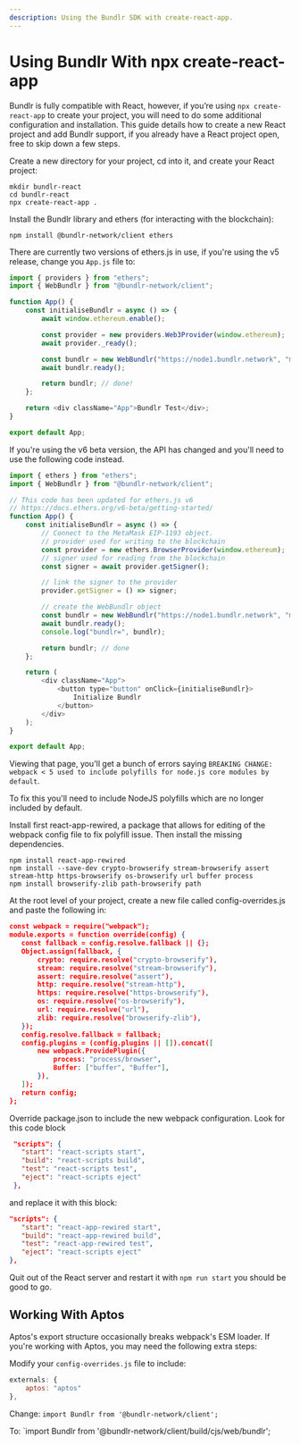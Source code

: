```yaml
---
description: Using the Bundlr SDK with create-react-app.
---
```


# Using Bundlr With npx create-react-app

Bundlr is fully compatible with React, however, if you’re using `npx create-react-app` to create your project, you will need to do some additional configuration and installation. This guide details how to create a new React project and add Bundlr support, if you already have a React project open, free to skip down a few steps.

Create a new directory for your project, cd into it, and create your React project:

```console
mkdir bundlr-react
cd bundlr-react
npx create-react-app .
```

Install the Bundlr library and ethers (for interacting with the blockchain):

```console
npm install @bundlr-network/client ethers
```

There are currently two versions of ethers.js in use, if you're using the v5 release, change you `App.js` file to:

```js
import { providers } from "ethers";
import { WebBundlr } from "@bundlr-network/client";

function App() {
	const initialiseBundlr = async () => {
		await window.ethereum.enable();

		const provider = new providers.Web3Provider(window.ethereum);
		await provider._ready();

		const bundlr = new WebBundlr("https://node1.bundlr.network", "matic", provider);
		await bundlr.ready();

		return bundlr; // done!
	};

	return <div className="App">Bundlr Test</div>;
}

export default App;
```

If you're using the v6 beta version, the API has changed and you'll need to use the following code instead.

```js
import { ethers } from "ethers";
import { WebBundlr } from "@bundlr-network/client";

// This code has been updated for ethers.js v6
// https://docs.ethers.org/v6-beta/getting-started/
function App() {
	const initialiseBundlr = async () => {
		// Connect to the MetaMask EIP-1193 object.
		// provider used for writing to the blockchain
		const provider = new ethers.BrowserProvider(window.ethereum);
		// signer used for reading from the blockchain
		const signer = await provider.getSigner();

		// link the signer to the provider
		provider.getSigner = () => signer;

		// create the WebBundlr object
		const bundlr = new WebBundlr("https://node1.bundlr.network", "matic", provider);
		await bundlr.ready();
		console.log("bundlr=", bundlr);

		return bundlr; // done
	};

	return (
		<div className="App">
			<button type="button" onClick={initialiseBundlr}>
				Initialize Bundlr
			</button>
		</div>
	);
}

export default App;
```

Viewing that page, you'll get a bunch of errors saying `BREAKING CHANGE: webpack < 5 used to include polyfills for node.js core modules by default`.

To fix this you'll need to include NodeJS polyfills which are no longer included by default.

Install first react-app-rewired, a package that allows for editing of the webpack config file to fix polyfill issue. Then install the missing dependencies.

```
npm install react-app-rewired
npm install --save-dev crypto-browserify stream-browserify assert stream-http https-browserify os-browserify url buffer process
npm install browserify-zlib path-browserify path
```

At the root level of your project, create a new file called config-overrides.js and paste the following in:

```json
const webpack = require("webpack");
module.exports = function override(config) {
   const fallback = config.resolve.fallback || {};
   Object.assign(fallback, {
       crypto: require.resolve("crypto-browserify"),
       stream: require.resolve("stream-browserify"),
       assert: require.resolve("assert"),
       http: require.resolve("stream-http"),
       https: require.resolve("https-browserify"),
       os: require.resolve("os-browserify"),
       url: require.resolve("url"),
       zlib: require.resolve("browserify-zlib"),
   });
   config.resolve.fallback = fallback;
   config.plugins = (config.plugins || []).concat([
       new webpack.ProvidePlugin({
           process: "process/browser",
           Buffer: ["buffer", "Buffer"],
       }),
   ]);
   return config;
};
```

Override package.json to include the new webpack configuration. Look for this code block

```json
 "scripts": {
   "start": "react-scripts start",
   "build": "react-scripts build",
   "test": "react-scripts test",
   "eject": "react-scripts eject"
 },
```

and replace it with this block:

```json
"scripts": {
   "start": "react-app-rewired start",
   "build": "react-app-rewired build",
   "test": "react-app-rewired test",
   "eject": "react-scripts eject"
},

```

Quit out of the React server and restart it with `npm run start` you should be good to go.

## Working With Aptos

Aptos's export structure occasionally breaks webpack's ESM loader. If you're working with Aptos, you may need the following extra steps:

Modify your `config-overrides.js` file to include:

```js
externals: {
	aptos: "aptos"
},
```

Change:
`import Bundlr from '@bundlr-network/client';`

To:
`import Bundlr from '@bundlr-network/client/build/cjs/web/bundlr';
